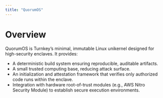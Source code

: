 ```yaml
---
title: "QuorumOS"
---
```


# Overview

QuorumOS is Turnkey’s minimal, immutable Linux unikernel designed for high-security enclaves. It provides:

- A deterministic build system ensuring reproducible, auditable artifacts.
- A small trusted computing base, reducing attack surface.
- An initialization and attestation framework that verifies only authorized code runs within the enclave.
- Integration with hardware root-of-trust modules (e.g., AWS Nitro Security Module) to establish secure execution environments.
